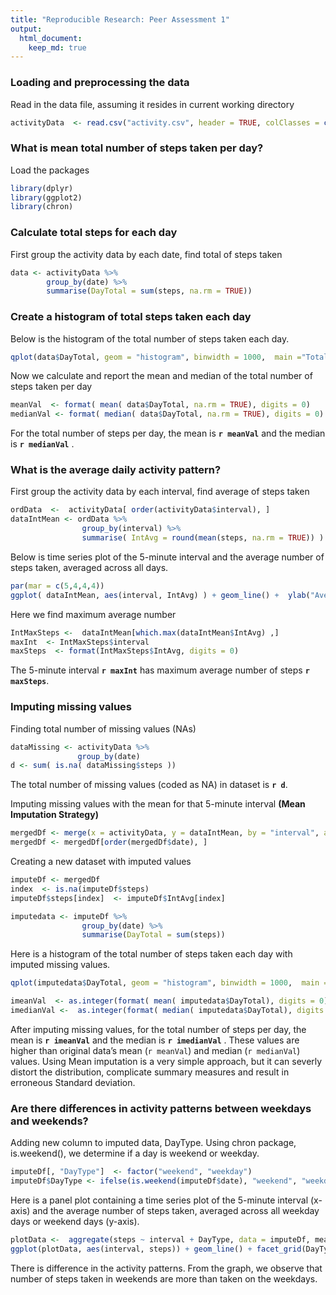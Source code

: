```yaml
---
title: "Reproducible Research: Peer Assessment 1"
output: 
  html_document:
    keep_md: true
---
```

### Loading and preprocessing the data
Read in the data file, assuming it resides in current working directory
```r
activityData  <- read.csv("activity.csv", header = TRUE, colClasses = c("integer", "Date", "integer"))
```
### What is mean total number of steps taken per day?
Load the packages
```r
library(dplyr)
library(ggplot2)
library(chron)
```
### Calculate total steps for each day
First group the activity data by each date, find total of steps taken
```r
data <- activityData %>% 
        group_by(date) %>% 
        summarise(DayTotal = sum(steps, na.rm = TRUE))
```
### Create a histogram of total steps taken each day
Below is the histogram of the total number of steps taken each day.
```r
qplot(data$DayTotal, geom = "histogram", binwidth = 1000,  main ="Total Daily Steps Frequency", xlab = "Number of Steps", ylab = "Frequency" )
```

Now we calculate and report the mean and median of the total number of steps taken per day
```r
meanVal  <- format( mean( data$DayTotal, na.rm = TRUE), digits = 0)
medianVal <- format( median( data$DayTotal, na.rm = TRUE), digits = 0)
```
For the total number of steps per day, the mean is **`r meanVal`** and the median is **`r medianVal`** .

### What is the average daily activity pattern?
First group the activity data by each interval, find average of steps taken
```r
ordData  <-  activityData[ order(activityData$interval), ]
dataIntMean <- ordData %>% 
                group_by(interval) %>% 
                summarise( IntAvg = round(mean(steps, na.rm = TRUE)) )
```

Below is time series plot of the 5-minute interval and the average number of steps taken, averaged across all days.
```r
par(mar = c(5,4,4,4))
ggplot( dataIntMean, aes(interval, IntAvg) ) + geom_line() +  ylab("Average number of steps") + xlab("5-minute interval")
```

Here we find maximum average number
```r
IntMaxSteps <-  dataIntMean[which.max(dataIntMean$IntAvg) ,]
maxInt  <- IntMaxSteps$interval
maxSteps  <- format(IntMaxSteps$IntAvg, digits = 0)
```
The 5-minute interval **`r maxInt`** has maximum average number of steps **`r maxSteps`**.

### Imputing missing values
Finding total number of missing values (NAs)
```r
dataMissing <- activityData %>% 
               group_by(date)
d <- sum( is.na( dataMissing$steps ))
```
The total number of missing values (coded as NA) in dataset is **`r d`**.

Imputing missing values with the mean for that 5-minute interval **(Mean Imputation Strategy)**
```r
mergedDf <- merge(x = activityData, y = dataIntMean, by = "interval", all.x = TRUE)
mergedDf <- mergedDf[order(mergedDf$date), ]
```
Creating a new dataset with imputed values
```r
imputeDf <- mergedDf
index  <- is.na(imputeDf$steps)
imputeDf$steps[index]  <- imputeDf$IntAvg[index]

imputedata <- imputeDf %>% 
                group_by(date) %>% 
                summarise(DayTotal = sum(steps))
```
Here is a histogram of the total number of steps taken each day with imputed missing values.
```r
qplot(imputedata$DayTotal, geom = "histogram", binwidth = 1000,  main ="Total Daily Steps Frequency\n(imputed data)", xlab = "Number of Steps", ylab = "Frequency" )

imeanVal  <- as.integer(format( mean( imputedata$DayTotal), digits = 0))
imedianVal <-  as.integer(format( median( imputedata$DayTotal), digits = 0))
```
After imputing missing values, for the total number of steps per day, the mean is **`r imeanVal`** and the median is **`r imedianVal`** . These values are higher than original data's mean (`r meanVal`) and median (`r medianVal`) values. Using Mean imputation is a very simple approach, but it can severly distort the distribution, complicate summary measures and result in erroneous Standard deviation.

### Are there differences in activity patterns between weekdays and weekends?
Adding new column to imputed data, DayType. Using chron package, is.weekend(), we determine if a day is weekend or weekday.
```r
imputeDf[, "DayType"]  <- factor("weekend", "weekday")
imputeDf$DayType <- ifelse(is.weekend(imputeDf$date), "weekend", "weekday")
```
Here is a panel plot containing a time series plot of the 5-minute interval (x-axis) and the average number of steps taken, averaged across all weekday days or weekend days (y-axis). 
```r
plotData <-  aggregate(steps ~ interval + DayType, data = imputeDf, mean)
ggplot(plotData, aes(interval, steps)) + geom_line() + facet_grid(DayType ~ .) + xlab("5-minute Interval") + ylab("Number of Steps")
```


There is difference in the activity patterns. From the graph, we observe that number of steps taken in weekends are more than taken on the weekdays. 